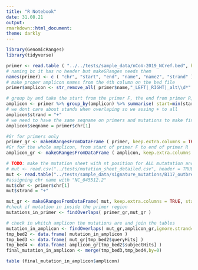 ```yaml
---
title: "R Notebook"
date: 31.08.21
output:
rmarkdown::html_document:
theme: darkly
---
```

 
```r
library(GenomicRanges)
library(tidyverse)
```
```r
primer <- read.table ( "../../tests/sample_data/nCoV-2019_NCref.bed", header = FALSE) # TODO provide as input
# naming bc it has no header but makeGRanges needs them
names(primer) <- c ( "chr", "start", "end", "name", "name2", "strand" )
# make proper amplicon names from the 4th column on the bed file
primer$amplicon <- str_remove_all( primer$name,"_LEFT|_RIGHT|_alt\\d*" ) 
```
```r
# group by and take the start from the primer F, the end from primer R, otherwise we have the ranges from primers and not amplicons 
amplicon <- primer %>% group_by(amplicon) %>% summarise( start=min(start), end=max(end) )
# we dont care about stands when overlaping so we assing + to all
amplicon$strand = "+"
# we need to have the same seqname on primers and mutations to make findoverlap
amplicon$seqname = primer$chr[1]
```
```r
#Gr for primers only
primer_gr <- makeGRangesFromDataFrame ( primer, keep.extra.columns = TRUE )
#Gr for the whole amplicon, from start of primer F to end of primer R
amplicon_gr <- makeGRangesFromDataFrame ( amplicon, keep.extra.columns = TRUE )
```
```r
# TODO: make the mutation sheet with nt position for ALL mutatation and loop through it
# mut <- read.csv("../tests/mutation_sheet_detailed.csv", header = TRUE ) # TODO provide as input
mut <- read.table("../tests/sample_data/signature_mutations/B117_outbreakinfo_mutation_report_data_2021-03-06.tsv", header = TRUE)
#assigning chr name with "NC_045512.2"
mut$chr <- primer$chr[1]
mut$strand = "+"
```
```r
mut_gr <- makeGRangesFromDataFrame( mut, keep.extra.columns = TRUE, start.field = "pos", end.field = "pos", strand.field = "strand" )
#check if mutation in inside the primer region
mutations_in_primer <- findOverlaps( primer_gr,mut_gr )
```
```r
# check in whitch amplicon the mutations are and join the tables
mutation_in_amplicon <- findOverlaps( mut_gr,amplicon_gr,ignore.strand=TRUE )
tmp_bed2 <- data.frame( mutation_in_amplicon )
tmp_bed3 <- data.frame( mut_gr[tmp_bed2$queryHits] )
tmp_bed4 <- data.frame( amplicon_gr[tmp_bed2$subjectHits] )
final_mutation_in_amplicon <- merge(tmp_bed3,tmp_bed4,by=0)
```
```r
table (final_mutation_in_amplicon$amplicon)

```

